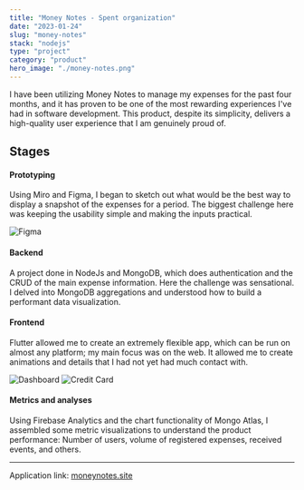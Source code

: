 ```yaml
---
title: "Money Notes - Spent organization"
date: "2023-01-24"
slug: "money-notes"
stack: "nodejs"
type: "project"
category: "product"
hero_image: "./money-notes.png"
---
```


I have been utilizing Money Notes to manage my expenses for the past four months, and it has proven to be one of the most rewarding experiences I've had in software development. This product, despite its simplicity, delivers a high-quality user experience that I am genuinely proud of.

## Stages

#### **Prototyping**
Using Miro and Figma, I began to sketch out what would be the best way to display a snapshot of the expenses for a period.
The biggest challenge here was keeping the usability simple and making the inputs practical.

![Figma](https://i.imgur.com/pjYZcgc.png)


#### **Backend**
A project done in NodeJs and MongoDB, which does authentication and the CRUD of the main expense information.
Here the challenge was sensational. I delved into MongoDB aggregations and understood how to build a performant data visualization.

#### **Frontend**
Flutter allowed me to create an extremely flexible app, which can be run on almost any platform; my main focus was on the web.
It allowed me to create animations and details that I had not yet had much contact with.

![Dashboard](https://i.imgur.com/mXee7CY.jpg)
![Credit Card](https://i.imgur.com/q7H5NZE.png)

#### **Metrics and analyses**
Using Firebase Analytics and the chart functionality of Mongo Atlas, I assembled some metric visualizations to understand the product performance: Number of users, volume of registered expenses, received events, and others.

---

Application link: [moneynotes.site](https://www.moneynotes.site)